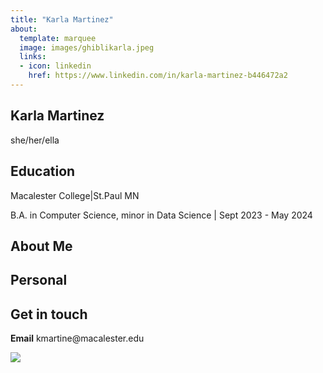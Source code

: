 ```yaml
---
title: "Karla Martinez"
about: 
  template: marquee
  image: images/ghiblikarla.jpeg
  links:
  - icon: linkedin
    href: https://www.linkedin.com/in/karla-martinez-b446472a2
---
```


::: {#introheading}
## Karla Martinez

she/her/ella

## Education

Macalester College\|St.Paul MN <br>

B.A. in Computer Science, minor in Data Science \| Sept 2023 - May 2024

## About Me

## Personal

## Get in touch

**Email** kmartine\@macalester.edu

![](images/ghiblikarla.jpeg)
:::
